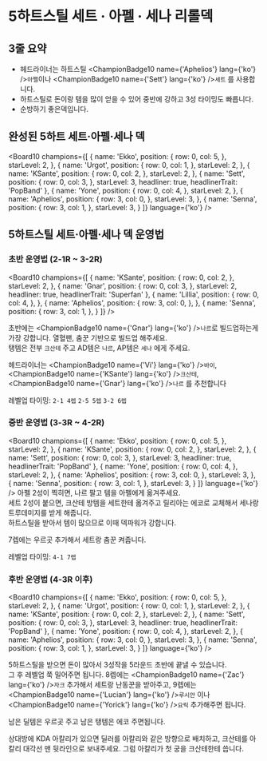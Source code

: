 # 5하트스틸 세트 · 아펠 · 세나 리롤덱

## 3줄 요약
- 헤드라이너는 하트스틸 <ChampionBadge10 name={'Aphelios'} lang={'ko'} />`아펠`이나 <ChampionBadge10 name={'Sett'} lang={'ko'} />`세트` 를 사용합니다.
- 하트스틸로 돈이랑 템을 많이 얻을 수 있어 중반에 강하고 3성 타이밍도 빠릅니다.
- 순방하기 좋은덱입니다.

## 완성된 5하트 세트·아펠·세나 덱
<Board10 champions={[
  {
    name: 'Ekko',
    position: {
      row: 0,
      col: 5,
    },
    starLevel: 2,
  },
  {
    name: 'Urgot',
    position: {
      row: 0,
      col: 1,
    },
    starLevel: 2,
  },
  {
    name: 'KSante',
    position: {
      row: 0,
      col: 2,
    },
    starLevel: 2,
  },
  {
    name: 'Sett',
    position: {
      row: 0,
      col: 3,
    },
    starLevel: 3,
    headliner: true,
    headlinerTrait: 'PopBand'
  },
  {
    name: 'Yone',
    position: {
      row: 0,
      col: 4,
    },
    starLevel: 2,
  },
  {
    name: 'Aphelios',
    position: {
      row: 3,
      col: 0,
    },
    starLevel: 3,
  },
  {
    name: 'Senna',
    position: {
      row: 3,
      col: 1,
    },
    starLevel: 3,
  }
]} language={'ko'} />
<Gap />

## 5하트스틸 세트·아펠·세나 덱 운영법

### 초반 운영법 (2-1R ~ 3-2R)

<Board10 champions={[
  {
    name: 'KSante',
    position: {
      row: 0,
      col: 2,
    },
    starLevel: 2,
  },
  {
    name: 'Gnar',
    position: {
      row: 0,
      col: 3,
    },
    starLevel: 2,
    headliner: true,
    headlinerTrait: 'Superfan'
  },
  {
    name: 'Lillia',
    position: {
      row: 0,
      col: 4,
    },
  },
  {
    name: 'Aphelios',
    position: {
      row: 3,
      col: 0,
    },
  },
  {
    name: 'Senna',
    position: {
      row: 3,
      col: 1,
    },
  }
]} />

초반에는 <ChampionBadge10 name={'Gnar'} lang={'ko'} />`나르`로 빌드업하는게 가장 강합니다. 열혈팬, 춤꾼 기반으로 빌드업 해주세요. <br />
탱템은 전부 `크산테` 주고 AD템은 `나르`, AP템은 `세나` 에게 주세요.

헤드라이너는 <ChampionBadge10 name={'Vi'} lang={'ko'} />`바이`, <ChampionBadge10 name={'KSante'} lang={'ko'} />`크산테`, <ChampionBadge10 name={'Gnar'} lang={'ko'} />`나르` 를 추천합니다

레벨업 타이밍: `2-1 4렙`  `2-5 5렙`  `3-2 6렙`

### 중반 운영법 (3-3R ~ 4-2R)

<Board10 champions={[
  {
    name: 'Ekko',
    position: {
      row: 0,
      col: 5,
    },
    starLevel: 2,
  },
  {
    name: 'KSante',
    position: {
      row: 0,
      col: 2,
    },
    starLevel: 2,
  },
  {
    name: 'Sett',
    position: {
      row: 0,
      col: 3,
    },
    starLevel: 3,
    headliner: true,
    headlinerTrait: 'PopBand'
  },
  {
    name: 'Yone',
    position: {
      row: 0,
      col: 4,
    },
    starLevel: 2,
  },
  {
    name: 'Aphelios',
    position: {
      row: 3,
      col: 0,
    },
    starLevel: 3,
  },
  {
    name: 'Senna',
    position: {
      row: 3,
      col: 1,
    },
    starLevel: 3,
  }
]} language={'ko'} />
<Gap />
아펠 2성이 찍히면, 나르 팔고 템을 아펠에게 옮겨주세요. <br/>
세트 2성이 붙으면, 크산테 방템을 세트한테 옮겨주고 릴리아는 에코로 교체해서 세나랑 트루데미지를 받게 해줍니다. <br />
하트스틸을 받아서 템이 많으므로 이때 덱파워가 강합니다.

7렙에는 우르곳 추가해서 세트랑 춤꾼 켜줍니다. <br />

레벨업 타이밍: `4-1 7렙`

### 후반 운영법 (4-3R 이후)

<Board10 champions={[
  {
    name: 'Ekko',
    position: {
      row: 0,
      col: 5,
    },
    starLevel: 2,
  },
  {
    name: 'Urgot',
    position: {
      row: 0,
      col: 1,
    },
    starLevel: 2,
  },
  {
    name: 'KSante',
    position: {
      row: 0,
      col: 2,
    },
    starLevel: 2,
  },
  {
    name: 'Sett',
    position: {
      row: 0,
      col: 3,
    },
    starLevel: 3,
    headliner: true,
    headlinerTrait: 'PopBand'
  },
  {
    name: 'Yone',
    position: {
      row: 0,
      col: 4,
    },
    starLevel: 2,
  },
  {
    name: 'Aphelios',
    position: {
      row: 3,
      col: 0,
    },
    starLevel: 3,
  },
  {
    name: 'Senna',
    position: {
      row: 3,
      col: 1,
    },
    starLevel: 3,
  }
]} language={'ko'} />
<Gap />

5하트스틸을 받으면 돈이 많아서 3성작을 5라운드 초반에 끝낼 수 있습니다. <br />
그 후 레벨업 쭉 밀어주면 됩니다.
8렙에는 <ChampionBadge10 name={'Zac'} lang={'ko'} />`자크` 추가해서 세트랑 난동꾼을 받아주고, 9렙에는 <ChampionBadge10 name={'Lucian'} lang={'ko'} />`루시안` 이나 <ChampionBadge10 name={'Yorick'} lang={'ko'} />`요릭` 추가해주면 됩니다.

남은 딜템은 우르곳 주고 남은 탱템은 에코 주면됩니다.

상대방에 KDA 아칼리가 있으면 딜러를 아칼리와 같은 방향으로 배치하고, 크산테를 아칼리 대각선 맨 뒷라인으로 보내주세요. 그럼 아칼리가 첫 궁을 크산테한테 씁니다.
